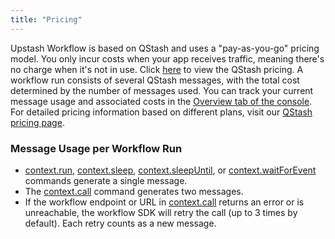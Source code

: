 ```yaml
---
title: "Pricing"
---
```

Upstash Workflow is based on QStash and uses a "pay-as-you-go" pricing model. You only incur costs when your app receives traffic, meaning there's no charge when it's not in use. Click [here](https://upstash.com/pricing/qstash) to view the QStash pricing.
A workflow run consists of several QStash messages, with the total cost determined by the number of messages used.
You can track your current message usage and associated costs in the [Overview tab of the console](https://console.upstash.com/qstash?tab=details).
For detailed pricing information based on different plans, visit our [QStash pricing page](https://upstash.com/pricing/qstash).
### Message Usage per Workflow Run
- [context.run](/workflow/basics/context#context-run), [context.sleep](/workflow/basics/context#context-sleep), [context.sleepUntil](/workflow/basics/context#context-sleepuntil), or [context.waitForEvent](/workflow/basics/context#context-waitforevent) commands generate a single message.
- The [context.call](/workflow/basics/context#context-call) command generates two messages.
- If the workflow endpoint or URL in [context.call](/workflow/basics/context#context-call) returns an error or is unreachable, the workflow SDK will retry the call (up to 3 times by default). Each retry counts as a new message.